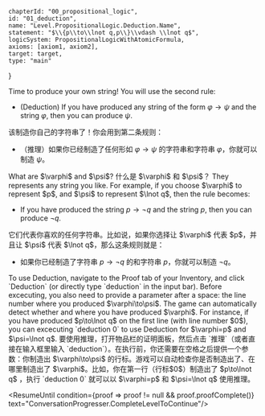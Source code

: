 

	chapterId: "00_propositional_logic",
	id: "01_deduction",
	name: "Level.PropositionalLogic.Deduction.Name",
	statement: "$\\{p\\to\\lnot q,p\\}\\vdash \\lnot q$",
	logicSystem: PropositionalLogicWithAtomicFormula,
	axioms: [axiom1, axiom2],
	target: target,
	type: "main"
}


<ConversationProgresser>

<Speak speaker="sapphire">
<LocalizedMarkdown locale="en">
Time to produce your own string! You will use the second rule: 

- (Deduction) If you have produced any string of the form $\varphi\to\psi$ and the string $\varphi$, then you can produce $\psi$. 
</LocalizedMarkdown>
<LocalizedMarkdown locale="zh">
该制造你自己的字符串了！你会用到第二条规则：

- （推理）如果你已经制造了任何形如 $\varphi\to\psi$ 的字符串和字符串 $\varphi$，你就可以制造 $\psi$。
</LocalizedMarkdown>
</Speak>

<Speak speaker="star">
<LocalizedMarkdown locale="en">
What are $\varphi$ and $\psi$? 
</LocalizedMarkdown>
<LocalizedMarkdown locale="zh">
什么是 $\varphi$ 和 $\psi$？
</LocalizedMarkdown>
</Speak>

<Speak speaker="sapphire">
<LocalizedMarkdown locale="en">
They represents any string you like. For example, if you choose $\varphi$ to represent $p$, and $\psi$ to represent $\lnot q$, then the rule becomes: 

- If you have produced the string $p\to\lnot q$ and the string $p$, then you can produce $\lnot q$. 
</LocalizedMarkdown>
<LocalizedMarkdown locale="zh">
它们代表你喜欢的任何字符串。比如说，如果你选择让 $\varphi$ 代表 $p$，并且让 $\psi$ 代表 $\lnot q$，那么这条规则就是：

- 如果你已经制造了字符串 $p\to\lnot q$ 的和字符串 $p$，你就可以制造 $\lnot q$。
</LocalizedMarkdown>
</Speak>

<Speak speaker="author">
<LocalizedMarkdown locale="en">
To use Deduction, navigate to the Proof tab of your Inventory, and click `Deduction` (or directly type `deduction` in the input bar). Before excecuting, you also need to provide a parameter after a space: the line number where you produced $\varphi\to\psi$. The game can automatically detect whether and where you have produced $\varphi$. For instance, if you have produced $p\to\lnot q$ on the first line (with line number $0$), you can excecuting `deduction 0` to use Deduction for $\varphi=p$ and $\psi=\lnot q$. 
</LocalizedMarkdown>
<LocalizedMarkdown locale="zh">
要使用推理，打开物品栏的证明面板，然后点击 `推理`（或者直接在输入框里输入 `deduction`）。在执行前，你还需要在空格之后提供一个参数：你制造出 $\varphi\to\psi$ 的行标。游戏可以自动检查你是否制造出了、在哪里制造出了 $\varphi$。比如，你在第一行（行标$0$）制造出了 $p\to\lnot q$ ，执行 `deduction 0` 就可以以 $\varphi=p$ 和 $\psi=\lnot q$ 使用推理。
</LocalizedMarkdown>
</Speak>

<ResumeUntil condition={proof => proof != null && proof.proofComplete()} text="ConversationProgresser.CompleteLevelToContinue"/>


</ConversationProgresser>
